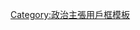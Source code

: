 {{Userbox
  |border-c = #000000
  |border-s = 1
  |id-c     = #FFFFFF
  |id-s     = 12
  |id-fc    = #000000
  |info-c   = #ccf916
  |info-s   = 8
  |info-fc  = #000000
  |id       = [[File:President Ronald Reagan addresses the nation from the Oval Office on tax reduction legislation.jpg|50px]]
  |info     = 这个用户支持[[里根主义]]
  |nocat    = {{{nocat|}}} 
}}<noinclude>[[Category:政治主張用戶框模板]]</noinclude>